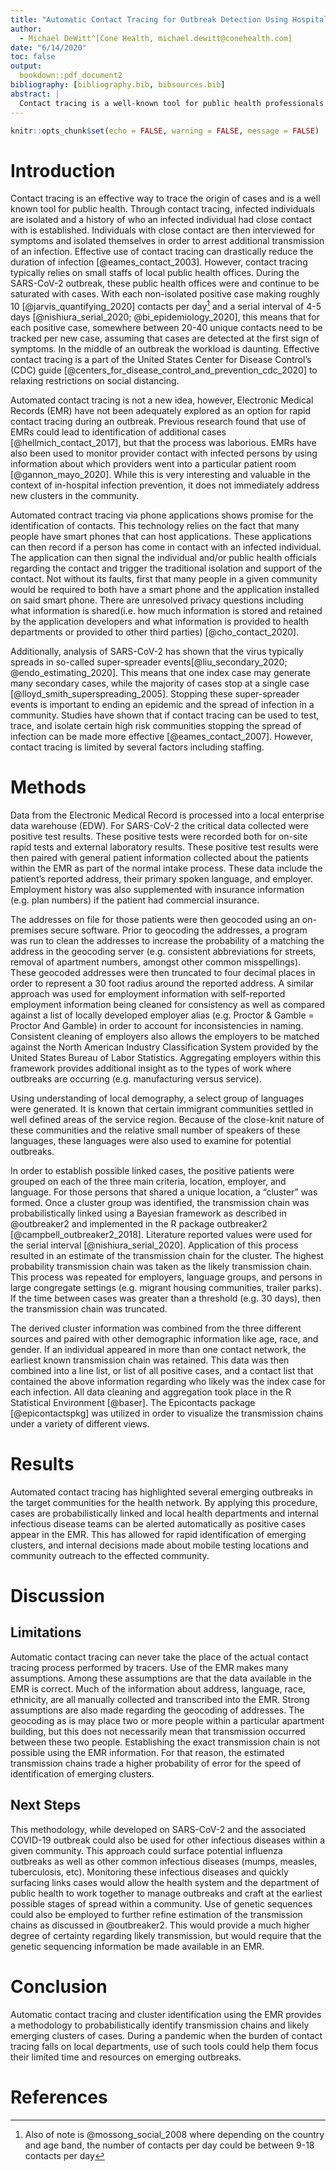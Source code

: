 ```yaml
---
title: "Automatic Contact Tracing for Outbreak Detection Using Hospital Electronic Medical Record Data"
author: 
  - Michael DeWitt^[Cone Health, michael.dewitt@conehealth.com]
date: "6/14/2020"
toc: false
output: 
  bookdown::pdf_document2
bibliography: [bibliography.bib, bibsources.bib]
abstract: |
  Contact tracing is a well-known tool for public health professionals to trace and isolate contacts of known infectious persons. During a pandemic contact tracing is critical to ending an outbreak, but the volume of cases makes tracing difficult without adequate staffing tools. Hospitals equipped with electronic medical records can utilize these databases to automatically link cases into possible transmission chains and surface potential new outbreaks. While this automatic contact tracing does not have the richness of contact tracing interviews, it does provide a way for health systems to highlight potential super-spreader events and support their local health departments. Additionally, these data provide insight into how a given infection is spreading locally. These insights can be used to inform policy at the local level.
---
```


```r
knitr::opts_chunk$set(echo = FALSE, warning = FALSE, message = FALSE)
```

# Introduction

Contact tracing is an effective way to trace the origin of cases and is a well known tool for public health.
Through contact tracing, infected individuals are isolated and a history of who an infected individual had close contact with is established.
Individuals with close contact are then interviewed for symptoms and isolated themselves in order to arrest additional transmission of an infection.
Effective use of contact tracing can drastically reduce the duration of infection [@eames_contact_2003].
However, contact tracing typically relies on small staffs of local public health offices.
During the SARS-CoV-2 outbreak, these public health offices were and continue to be saturated with cases.
With each non-isolated positive case making roughly 10 [@jarvis_quantifying_2020] contacts per day^[Also of note is @mossong_social_2008 where depending on the country and age band, the number of contacts per day could be between 9-18 contacts per day] and a serial interval of 4-5 days [@nishiura_serial_2020; @bi_epidemiology_2020], this means that for each positive case, somewhere between 20-40 unique contacts need to be tracked per new case, assuming that cases are detected at the first sign of symptoms.
In the middle of an outbreak the workload is daunting.
Effective contact tracing is a part of the United States Center for Disease Control's (CDC) guide [@centers_for_disease_control_and_prevention_cdc_2020] to relaxing restrictions on social distancing.

Automated contact tracing is not a new idea, however, Electronic Medical Records (EMR) have not been adequately explored as an option for rapid contact tracing during an outbreak.
Previous research found that use of EMRs could lead to identification of additional cases [@hellmich_contact_2017], but that the process was laborious.
EMRs have also been used to monitor provider contact with infected persons by using information about which providers went into a particular patient room [@gannon_mayo_2020].
While this is very interesting and valuable in the context of in-hospital infection prevention, it does not immediately address new clusters in the community.

Automated contract tracing via phone applications shows promise for the identification of contacts.
This technology relies on the fact that many people have smart phones that can host applications.
These applications can then record if a person has come in contact with an infected individual.
The application can then signal the individual and/or public health officials regarding the contact and trigger the traditional isolation and support of the contact.
Not without its faults, first that many people in a given community would be required to both have a smart phone and the application installed on said smart phone.
There are unresolved privacy questions including what information is shared(i.e. how much information is stored and retained by the application developers and what information is provided to health departments or provided to other third parties) [@cho_contact_2020].

Additionally, analysis of SARS-CoV-2 has shown that the virus typically spreads in so-called super-spreader events[@liu_secondary_2020; @endo_estimating_2020]. 
This means that one index case may generate many secondary cases, while the majority of cases stop at a single case [@lloyd_smith_superspreading_2005].
Stopping these super-spreader events is important to ending an epidemic and the spread of infection in a community.
Studies have shown that if contact tracing can be used to test, trace, and isolate certain high risk communities stopping the spread of infection can be made more effective [@eames_contact_2007].
However, contact tracing is limited by several factors including staffing.

# Methods

Data from the Electronic Medical Record is processed into a local enterprise data warehouse (EDW). 
For SARS-CoV-2 the critical data collected were positive test results.
These positive tests were recorded both for on-site rapid tests and external laboratory results.
These positive test results were then paired with general patient information collected about the patients within the EMR as part of the normal intake process. 
These data include the patient's reported address, their primary spoken language, and employer.
Employment history was also supplemented with insurance information (e.g. plan numbers) if the patient had commercial insurance.

The addresses on file for those patients were then geocoded using an on-premises secure software.
Prior to geocoding the addresses, a program was run to clean the addresses to increase the probability of a matching the address in the geocoding server (e.g. consistent abbreviations for streets, removal of apartment numbers, amongst other common misspellings).
These geocoded addresses were then truncated to four decimal places in order to represent a 30 foot radius around the reported address. 
A similar approach was used for employment information with self-reported employment information being cleaned for consistency as well as compared against a list of locally developed employer alias (e.g. Proctor & Gamble = Proctor And Gamble) in order to account for inconsistencies in naming.
Consistent cleaning of employers also allows the employers to be matched against the North American Industry Classification System provided by the United States Bureau of Labor Statistics.
Aggregating employers within this framework provides additional insight as to the types of work where outbreaks are occurring (e.g. manufacturing versus service).

Using understanding of local demography, a select group of languages were generated.
It is known that certain immigrant communities settled in well defined areas of the service region.
Because of the close-knit nature of these communities and the relative small number of speakers of these languages, these languages were also used to examine for potential outbreaks.

In order to establish possible linked cases, the positive patients were grouped on each of the three main criteria, location, employer, and language. 
For those persons that shared a unique location, a "cluster" was formed.
Once a cluster group was identified, the transmission chain was probabilistically linked using a Bayesian framework as described in @outbreaker2 and implemented in the R package outbreaker2 [@campbell_outbreaker2_2018].
Literature reported values were used for the serial interval [@nishiura_serial_2020].
Application of this process resulted in an estimate of the transmission chain for the cluster.
The highest probability transmission chain was taken as the likely transmission chain.
This process was repeated for employers, language groups, and persons in large congregate settings (e.g. migrant housing communities, trailer parks).
If the time between cases was greater than a threshold (e.g. 30 days), then the transmission chain was truncated.

The derived cluster information was combined from the three different sources and paired with other demographic information like age, race, and gender.
If an individual appeared in more than one contact network, the earliest known transmission chain was retained.
This data was then combined into a line list, or list of all positive cases, and a contact list that contained the above information regarding who likely was the index case for each infection.
All data cleaning and aggregation took place in the R Statistical Environment [@baser].
The Epicontacts package [@epicontactspkg] was utilized in order to visualize the transmission chains under a variety of different views.

# Results

Automated contact tracing has highlighted several emerging outbreaks in the target communities for the
health network. 
By applying this procedure, cases are probabilistically linked and local health departments and internal infectious disease teams can be alerted automatically as positive cases appear in the EMR.
This has allowed for rapid identification of emerging clusters, and internal decisions made about mobile testing locations and community outreach to the effected community.

# Discussion

## Limitations
Automatic contact tracing can never take the place of the actual contact tracing process performed by tracers.
Use of the EMR makes many assumptions. Among these assumptions are that the data available in the EMR is correct. 
Much of the information about address, language, race, ethnicity, are all manually collected and transcribed into the EMR. 
Strong assumptions are also made regarding the geocoding of addresses. 
The geocoding as is may place two or more people within a particular apartment building, but this does not necessarily mean that transmission occurred between these two people.
Establishing the exact transmission chain is not possible using the EMR information.
For that reason, the estimated transmission chains trade a higher probability of error for the speed of identification of emerging clusters.

## Next Steps

This methodology, while developed on SARS-CoV-2 and the associated COVID-19 outbreak could also be used for other infectious diseases within a given community.
This approach could surface potential influenza outbreaks as well as other common infectious diseases (mumps, measles, tuberculosis, etc).
Monitoring these infectious diseases and quickly surfacing links cases would allow the health system and the department of public health to work together to manage outbreaks and craft at the earliest possible stages of spread within a community.
Use of genetic sequences could also be employed to further refine estimation of the transmission chains as discussed in @outbreaker2. 
This would provide a much higher degree of certainty regarding likely transmission, but would require that the genetic sequencing information be made available in an EMR.

# Conclusion

Automatic contact tracing and cluster identification using the EMR provides a methodology to probabilistically identify transmission chains and likely emerging clusters of cases.
During a pandemic when the burden of contact tracing falls on local departments, use of such tools could help them focus their limited time and resources on emerging outbreaks.


# References

